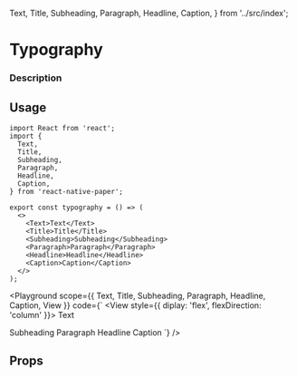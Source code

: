   Text,
  Title,
  Subheading,
  Paragraph,
  Headline,
  Caption,
} from '../src/index';


# Typography

### Description

## Usage

```tsx
import React from 'react';
import {
  Text,
  Title,
  Subheading,
  Paragraph,
  Headline,
  Caption,
} from 'react-native-paper';

export const typography = () => (
  <>
    <Text>Text</Text>
    <Title>Title</Title>
    <Subheading>Subheading</Subheading>
    <Paragraph>Paragraph</Paragraph>
    <Headline>Headline</Headline>
    <Caption>Caption</Caption>
  </>
);
```

<Playground
  scope={{ Text, Title, Subheading, Paragraph, Headline, Caption, View }}
  code={`
<View style={{ diplay: 'flex', flexDirection: 'column' }}>
  <Text>Text</Text>
  <Title>Title</Title>
  <Subheading>Subheading</Subheading>
  <Paragraph>Paragraph</Paragraph>
  <Headline>Headline</Headline>
  <Caption>Caption</Caption>
</View>
`}
/>

## Props
